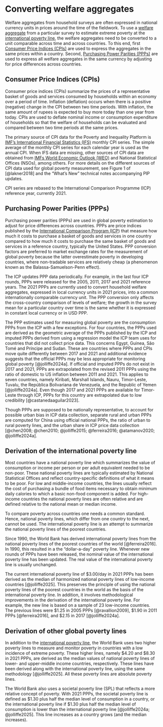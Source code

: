 # Converting welfare aggregates {#convert}

Welfare aggregates from household surveys are often expressed in national currency units in prices around the time of the fieldwork. To use a [welfare aggregate](#welfareaggregate) from a particular survey to estimate extreme poverty at the [international poverty line](#IPL), the welfare aggregates need to be converted to a unit comparable across time and across countries. To this end, first [Consumer Price Indices (CPIs)](#CPIs) are used to express the aggregates in the same prices within a country. Second, [Purchasing Power Parities (PPPs)](#PPPs) are used to express all welfare aggregates in the same currency by adjusting for price differences across countries.

## Consumer Price Indices (CPIs) {#CPIs}

Consumer price indices (CPIs) summarize the prices of a representative basket of goods and services consumed by households within an economy over a period of time. Inflation (deflation) occurs when there is a positive (negative) change in the CPI between two time periods. With inflation, the same amount of rupees is expected to buy more today than one year from today. CPIs are used to deflate nominal income or consumption expenditure of households so that the welfare of households can be evaluated and compared between two time periods at the same prices.

The primary source of CPI data for the Poverty and Inequality Platform is [IMF's International Financial Statistics (IFS)](https://data.imf.org/?sk=4c514d48-b6ba-49ed-8ab9-52b0c1a0179b) monthly CPI series. The simple average of the monthly CPI series for each calendar year is used as the annual CPI. When IFS data are missing, other sources of CPI data are obtained from [IMFs World Economic Outlook (WEO)](https://www.imf.org/en/Publications/SPROLLs/world-economic-outlook-databases#sort=%40imfdate%20descending) and National Statistical Offices (NSOs), among others. For more details on the different sources of CPI data used for global poverty measurement, see Figure 1 of [@lakner2018] and the "What's New" technical notes accompanying PIP updates.

CPI series are rebased to the International Comparison Programme (ICP) reference year, currently 2021.

## Purchasing Power Parities (PPPs) {#PPPs}

Purchasing power parities (PPPs) are used in global poverty estimation to adjust for price differences across countries. PPPs are price indices published by the [International Comparison Program (ICP](https://www.worldbank.org/en/programs/icp)) that measure how much it costs to purchase a basket of goods and services in one country compared to how much it costs to purchase the same basket of goods and services in a reference country, typically the United States. PPP conversion factors are preferred to market exchange rates for the measurement of global poverty because the latter overestimate poverty in developing countries, where non-tradable services are relatively cheap (a phenomenon known as the Balassa-Samuelson-Penn effect).

The ICP updates PPP data periodically. For example, in the last four ICP rounds, PPPs were released for the 2005, 2011, 2017 and 2021 reference years. The 2021 PPPs are currently used to convert household welfare aggregates, expressed in local currency units in 2021 prices, into a common internationally comparable currency unit. The PPP conversion only affects the cross-country comparison of levels of welfare; the growth in the survey mean for a particular country over time is the same whether it is expressed in constant local currency or in USD PPP.

The PPP estimates used for measuring global poverty are the consumption PPPs from the ICP with a few exceptions. For four countries, the PPPs used are derived as the geometric average of the PPPs published by the ICP and imputed PPPs derived from using a regression model the ICP team uses for countries that did not collect price data. This concerns Egypt, Guinea, São Tomé and Príncipe and Sudan. These are countries where PPPs and CPIs move quite differently between 2017 and 2021 and additional evidence suggests that the official PPPs may be less appropriate for monitoring global poverty [@jolliffe2024a]. If official and imputed PPPs do not exist in 2017 and 2021, PPPs are extrapolated from the revised 2011 PPPs using the ratio of domestic to US inflation between 2011 and 2021. This applies to seven countries, namely Kiribati, Marshall Islands, Nauru, Timor-Leste, Tuvalu, the República Bolivariana de Venezuela, and the Republic of Yemen [@jolliffe2024a]. Even though 2017 and 2021 PPPs are available for Timor-Leste through ICP, PPPs for this country are extrapolated due to low credibility [@castanedaaguilar2023].

Though PPPs are supposed to be nationally representative, to account for possible urban bias in ICP data collection, separate rural and urban PPPs are computed for China using official national PPPs, the ratio of urban to rural poverty lines, and the urban share in ICP price data collection [@chen2008; @chen2010; @jolliffe2015; @ferreira2016; @atamanov2020; @jolliffe2024a].

## Derivation of the international poverty line {#IPL}

Most countries have a national poverty line which summarizes the value of consumption or income per person or per adult equivalent needed to be non-poor. These national poverty lines are typically estimated by National Statistical Offices and reflect country-specific definitions of what it means to be poor. For low and middle-income countries, the lines usually reflect the cost of purchasing a bundle of food items necessary to obtain minimum daily calories to which a basic non-food component is added. For high-income countries the national poverty lines are often relative and are defined relative to the national mean or median income.

To compare poverty across countries one needs a common standard. Hence, national poverty lines, which differ from one country to the next, cannot be used. The international poverty line is an attempt to summarize the national poverty lines of the poorest countries.

Since 1990, the World Bank has derived international poverty lines from the national poverty lines of the poorest countries of the world [@ferreira2016]. In 1990, this resulted in a the "dollar-a-day" poverty line. Whenever new rounds of PPPs have been released, the nominal value of the international poverty line has been updated. The real value of the international poverty line is usually unchanged.

The current international poverty line of \$3.00/day in 2021 PPPs has been derived as the median of harmonized national poverty lines of low-income countries [@jolliffe2025]. This preserves the principle of using the national poverty lines of the poorest countries in the world as the basis of the international poverty line. In addition, it involves methodological improvements in the derivation of the international poverty line. For example, the new line is based on a sample of 23 low-income countries. The previous lines were \$1.25 in 2005 PPPs [@ravallion2009], \$1.90 in 2011 PPPs [@ferreira2016], and \$2.15 in 2017 [@jolliffe2024a].

## Derivation of other global poverty lines

In addition to the [international poverty line](#IPL), the World Bank uses two higher poverty lines to measure and monitor poverty in countries with a low incidence of extreme poverty. These higher lines, namely \$4.20 and \$8.30 in 2021 PPPs, are derived as the median values of national poverty lines of lower- and upper-middle income countries, respectively. These lines have been derived along with the international poverty line, using the same methodology [@jolliffe2025]. All these poverty lines are absolute poverty lines.

The World Bank also uses a societal poverty line (SPL) that reflects a more relative concept of poverty. With 2021 PPPs, the societal poverty line is defined as \$1.30 plus half the median level of consumption in a country, or the international poverty line if \$1.30 plus half the median level of consumption is lower than the international poverty line [@jolliffe2024a; @jolliffe2025]. This line increases as a country grows (and the median increases).
